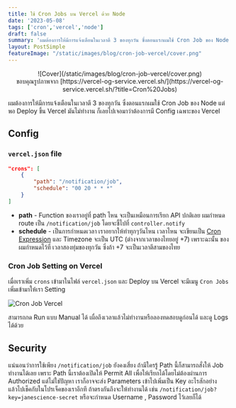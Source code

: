 ```yaml
---
title: ใช้ Cron Jobs บน Vercel ด้วย Node
date: '2023-05-08'
tags: ['cron','vercel','node']
draft: false
summary: 'ผมต้องการให้มีการแจ้งเตือนในเวลาตี 3 ของทุกวัน ซึ่งตอนแรกผมใช้ Cron Job ของ Node แต่พอ Deploy ขึ้น Vercel มันไม่ทำงาน ก็เลยไปเจอมาว่าต้องการมี Config เฉพาะของ Vercel'
layout: PostSimple
featureImage: "/static/images/blog/cron-job-vercel/cover.png"
---
```


<center>![Cover](/static/images/blog/cron-job-vercel/cover.png)</center>
<center className="text-xs">
  ขอบคุณรูปภาพจาก
  [https://vercel-og-service.vercel.sh/](https://vercel-og-service.vercel.sh/?title=Cron%20Jobs)
</center>


ผมต้องการให้มีการแจ้งเตือนในเวลาตี 3 ของทุกวัน ซึ่งตอนแรกผมใช้ Cron Job ของ Node 
แต่พอ Deploy ขึ้น Vercel มันไม่ทำงาน ก็เลยไปเจอมาว่าต้องการมี Config เฉพาะของ Vercel 

## Config

### `vercel.json` file

```json
"crons": [
    {
        "path": "/notification/job",
        "schedule": "00 20 * * *"
    }
]
```

- **path** - Function ของเราอยู่ที่ path ไหน จะเป็นเหมือนการเรียก API ปกติเลย ผมกำหนด route เป็น `/notification/job` โดยจะชี้ไปที่ `controller.notify`
- **schedule** - เป็นการกำหนดเวลา เราอยากให้ทำทุกๆวันไหน เวลาไหน จะเขียนเป็น [Cron Expression](https://crontab.guru/) และ Timezone จะเป็น UTC (ต่างจากเวลาของไทยอยู่ +7)
เพราะฉะนั้น ของผมกำหนดไว้ที่ เวลาสองทุ่มของทุกวัน ซึ่งถ้า +7 จะเป็นเวลาตีสามของไทย  

### Cron Job Setting on Vercel

เมื่อเราเพิ่ม `crons` เข้ามาในไฟล์ `vercel.json` และ Deploy บน Vercel จะมีเมนู `Cron Jobs` เพิ่มเข้ามาให้เรา Setting

![Cron Job Vercel](/static/images/blog/cron-job-vercel/cron-job-vercel.png)

สามารถกด Run แบบ Manual ได้ เผื่อถึงเวลาแล้วไม่ทำงานหรือลองทดสอบดูก่อนได้ และดู Logs ได้ด้วย

## Security

แน่นอนว่าการใช้เพียง `/notification/job` ยังคงเสี่ยง ถ้ามีใครรู้ Path นี้ก็สามารถสั่งให้ Job ทำงานได้เลย เพราะ Path นี้เราต้องเปิดให้ Permit All เพื่อให้เรียกได้โดยไม่ต้องผ่านการ Authorized
แต่ไม่ใช่ปัญหา เราก็อาจจะส่ง Parameters เข้าไปเพิ่มเป็น Key อะไรสักอย่างแล้วไปเช็คกับในโปรเจ็คของเราอีกที ถ้าตรงกันถึงจะให้ทำงานได้ เช่น `/notification/job?key=janescience-secret` 
หรือจะกำหนด Username , Password ไว้เลยก็ได้ 
